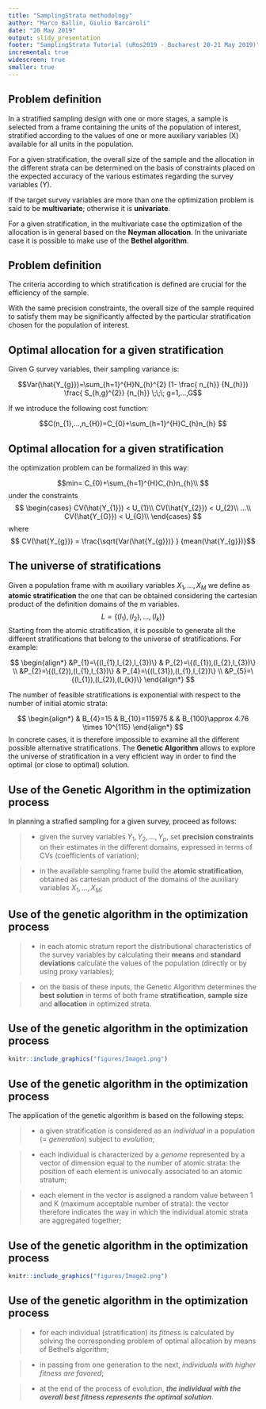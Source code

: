 ```yaml
---
title: "SamplingStrata methodology"
author: "Marco Ballin, Giulio Barcaroli"
date: "20 May 2019"
output: slidy_presentation
footer: "SamplingStrata Tutorial (uRos2019 - Bucharest 20-21 May 2019)"
incremental: true
widescreen: true
smaller: true
---
```


## Problem definition

In a stratified sampling design with one or more stages, a sample is selected from a frame containing the units of the population of interest, stratified according to the values of one or more auxiliary variables (X) available for all units in the population.

For a given stratification, the overall size of the sample and the allocation in the different strata can be determined on the basis of constraints placed on the expected accuracy of the various estimates regarding the survey variables (Y).

If the target survey variables are more than one the optimization problem is said to be **multivariate**; otherwise it is **univariate**.

For a given stratification, in the multivariate case the optimization of the allocation is in general based on the **Neyman allocation**. In the univariate case it is possible to make use of the **Bethel algorithm**.

## Problem definition 

The criteria according to which stratification is defined are crucial for the efficiency of the sample.

With the same precision constraints, the overall size of the sample required to satisfy them may be significantly affected by the particular stratification chosen for the population of interest.

## Optimal allocation for a given stratification {.smaller}

Given G survey variables, their sampling variance is:

$$Var(\hat{Y_{g}})=\sum_{h=1}^{H}N_{h}^{2} (1- \frac{ 
  n_{h}}
  {N_{h}}) \frac{ 
  S_{h,g}^{2}}
  {n_{h}} \;\;\;  g=1,...,G$$ 

If we introduce the following cost function:

$$C(n_{1},...,n_{H})=C_{0}+\sum_{h=1}^{H}C_{h}n_{h} $$

## Optimal allocation for a given stratification {.smaller}

the optimization problem can be formalized in this way:

$$min= C_{0}+\sum_{h=1}^{H}C_{h}n_{h}\\ $$
under the constraints
$$ 
\begin{cases} 
CV(\hat{Y_{1}}) < U_{1}\\ 
CV(\hat{Y_{2}}) < U_{2}\\
...\\
CV(\hat{Y_{G}}) < U_{G}\\
\end{cases}
$$
where
$$ CV(\hat{Y_{g}}) = \frac{\sqrt{Var(\hat{Y_{g}})} } {mean(\hat{Y_{g}})}$$

## The universe of stratifications {.smaller}

Given a population frame with m auxiliary variables 
$X_{1},..., X_{M}$ 
we define as **atomic stratification** 
the one that can be obtained considering the cartesian product of the definition domains of the m variables.
$$L=\{(l_{1}),(l_{2}),...,(l_{k})\}$$
Starting from the atomic stratification, it is possible to generate all the different stratifications that belong to the universe of stratifications. For example:

$$
\begin{align*}
&P_{1}=\{(l_{1},l_{2},l_{3})\} & P_{2}=\{(l_{1}),(l_{2},l_{3})\} \\
&P_{2}=\{(l_{2}),(l_{1},l_{3})\} & P_{4}=\{(l_{31}),(l_{1},l_{2})\} \\
&P_{5}=\{(l_{1}),(l_{2}),(l_{k})\}
\end{align*}
$$

The number of feasible stratifications  is exponential with respect to the number of initial atomic strata:

$$
\begin{align*}
& B_{4}=15 & B_{10}=115975 &
& B_{100}\approx 4.76 \times 10^{115} 
\end{align*}
$$
In concrete cases, it is therefore impossible to examine all the different possible alternative stratifications. 
The **Genetic Algorithm** allows to explore the universe of stratification in a very efficient way in order to find the optimal (or close to optimal) solution.

## Use of the Genetic Algorithm in the optimization process

In planning a strafied sampling for a given survey, proceed as follows:

> - given the survey variables $Y_{1},Y_{2},...,Y_{p}$, set **precision constraints** on their estimates in the different domains, expressed in terms of CVs (coefficients of variation);

> - in the available sampling frame build the **atomic stratification**, obtained as cartesian product of the domains of the auxiliary variables $X_{1},...,X_{M}$;

## Use of the genetic algorithm in the optimization process

> - in each atomic stratum report the distributional characteristics of the survey variables by calculating their **means** and **standard deviations** calculate the values of the population (directly or by using proxy variables);

> - on the basis of these inputs, the Genetic Algorithm determines the **best solution** in terms of both frame **stratification**, **sample size** and **allocation** in optimized strata.

## Use of the genetic algorithm in the optimization process

```r
knitr::include_graphics("figures/Image1.png")
```


## Use of the genetic algorithm in the optimization process

The application of the genetic algorithm is based on the following steps:

> - a given stratification is considered as an _individual_ in a population (= _generation_) subject to _evolution_;

> - each individual is characterized by a _genome_ represented by a vector of dimension equal to the number of atomic strata: the position of each element is  univocally associated to an atomic stratum;

> - each element in the vector is assigned a random value between 1 and K (maximum acceptable number of  strata): the vector therefore indicates the way in which the individual atomic strata are aggregated together;


## Use of the genetic algorithm in the optimization process

```r
knitr::include_graphics("figures/Image2.png")
```


## Use of the genetic algorithm in the optimization process

> - for each individual (stratification) its _fitness_ is calculated by solving the corresponding problem of optimal allocation by means of Bethel's algorithm;

> - in passing from one generation to the next, _individuals with higher fitness are favored_;

> - at the end of the process of evolution, **_the individual with the overall best fitness represents the optimal solution_**.

